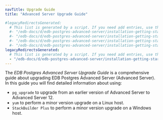 ```yaml
---
navTitle: Upgrade Guide
title: "Advanced Server Upgrade Guide"

#legacyRedirectsGenerated:
  # This list is generated by a script. If you need add entries, use the `legacyRedirects` key.
  #- "/edb-docs/d/edb-postgres-advanced-server/installation-getting-started/upgrade-guide/13/index.html"
  #- "/edb-docs/d/edb-postgres-advanced-server/installation-getting-started/upgrade-guide/13/conclusion.html"
  #- "/edb-docs/d/edb-postgres-advanced-server/installation-getting-started/upgrade-guide/13/introduction.html"
  #- "/edb-docs/d/edb-postgres-advanced-server/installation-getting-started/upgrade-guide/13/genindex.html"
legacyRedirectsGenerated:
  # This list is generated by a script. If you need add entries, use the `legacyRedirects` key.
  - "/edb-docs/d/edb-postgres-advanced-server/installation-getting-started/upgrade-guide/12/toc.html"
---
```


The *EDB Postgres Advanced Server Upgrade Guide* is a comprehensive guide about upgrading EDB Postgres Advanced Server (Advanced Server). In this guide you will find detailed information about using:

-   `pg_upgrade` to upgrade from an earlier version of Advanced Server to Advanced Server 12.
-   `yum` to perform a minor version upgrade on a Linux host.
-   `StackBuilder Plus` to perform a minor version upgrade on a Windows host.
